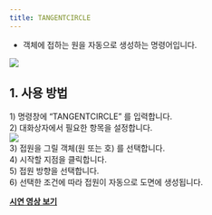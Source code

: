 ```yaml
---
title: TANGENTCIRCLE
---
```



[image1]: ../../../../../assets/images/commands/tangentcircle/image1.png
[image2]: ../../../../../assets/images/commands/tangentcircle/image2.png

* 객체에 접하는 원을 자동으로 생성하는 명령어입니다.

![][image1]

## **1\. 사용 방법**

1\) 명령창에 “TANGENTCIRCLE” 를 입력합니다.  
2\) 대화상자에서 필요한 항목을 설정합니다.  
![][image2]  
3\) 접원을 그릴 객체(원 또는 호) 를 선택합니다.  
4\) 시작할 지점을 클릭합니다.  
5\) 접원 방향을 선택합니다.  
6\) 선택한 조건에 따라 접원이 자동으로 도면에 생성됩니다.

[**<Icon name="youtube" class="emoji"/> 시연 영상 보기**]()
